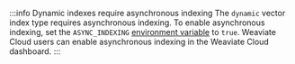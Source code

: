 :::info Dynamic indexes require asynchronous indexing
The `dynamic` vector index type requires asynchronous indexing. To enable asynchronous indexing, set the `ASYNC_INDEXING` [environment variable](/developers/weaviate/config-refs/env-vars#general) to `true`. Weaviate Cloud users can enable asynchronous indexing in the Weaviate Cloud dashboard.
:::
